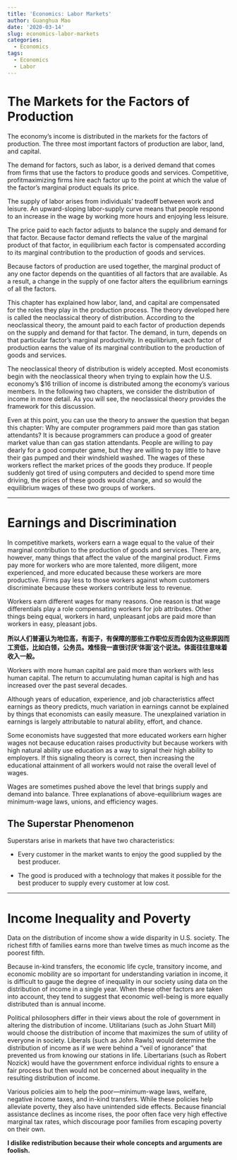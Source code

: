 ```yaml
---
title: 'Economics: Labor Markets'
author: Guanghua Mao
date: '2020-03-14'
slug: economics-labor-markets
categories:
  - Economics
tags:
  - Economics
  - Labor
---
```


# The Markets for the Factors of Production

The economy’s income is distributed in the markets for the factors of production. The three most important factors of production are labor, land, and capital.

The demand for factors, such as labor, is a derived demand that comes from firms that use the factors to produce goods and services. Competitive, profitmaximizing firms hire each factor up to the point at which the value of the factor’s marginal product equals its price.

The supply of labor arises from individuals’ tradeoff between work and leisure. An upward-sloping labor-supply curve means that people respond to an increase in the wage by working more hours and enjoying less leisure.

The price paid to each factor adjusts to balance the supply and demand for that factor. Because factor demand reflects the value of the marginal product of that factor, in equilibrium each factor is compensated according to its marginal contribution to the production of goods and services.

Because factors of production are used together, the marginal product of any one factor depends on the quantities of all factors that are available. As a result, a change in the supply of one factor alters the equilibrium earnings of all the factors.

This chapter has explained how labor, land, and capital are compensated for the roles they play in the production process. The theory developed here is called the neoclassical theory of distribution. According to the neoclassical theory, the amount paid to each factor of production depends on the supply and demand for that factor. The demand, in turn, depends on that particular factor’s marginal productivity. In equilibrium, each factor of production earns the value of its marginal contribution to the production of goods and services.

The neoclassical theory of distribution is widely accepted. Most economists begin with the neoclassical theory when trying to explain how the U.S. economy’s $16 trillion of income is distributed among the economy’s various members. In the following two chapters, we consider the distribution of income in more detail. As you will see, the neoclassical theory provides the framework for this discussion.

Even at this point, you can use the theory to answer the question that began this chapter: Why are computer programmers paid more than gas station attendants? It is because programmers can produce a good of greater market value than can gas station attendants. People are willing to pay dearly for a good computer game, but they are willing to pay little to have their gas pumped and their windshield washed. The wages of these workers reflect the market prices of the goods they produce. If people suddenly got tired of using computers and decided to spend more time driving, the prices of these goods would change, and so would the equilibrium wages of these two groups of workers.

---

# Earnings and Discrimination

In competitive markets, workers earn a wage equal to the value of their marginal contribution to the production of goods and services. There are, however, many things that affect the value of the marginal product. Firms pay more for workers who are more talented, more diligent, more experienced, and more educated because these workers are more productive. Firms pay less to those workers against whom customers discriminate because these workers contribute less to revenue.

Workers earn different wages for many reasons. One reason is that wage differentials play a role compensating workers for job attributes. Other things being equal, workers in hard, unpleasant jobs are paid more than workers in easy, pleasant jobs.

**所以人们普遍认为地位高，有面子，有保障的那些工作职位反而会因为这些原因而工资低，比如白领，公务员。难怪我一直很讨厌‘体面’这个说法。体面往往意味着收入一般。**

Workers with more human capital are paid more than workers with less human capital. The return to accumulating human capital is high and has increased over the past several decades.

Although years of education, experience, and job characteristics affect earnings as theory predicts, much variation in earnings cannot be explained by things that economists can easily measure. The unexplained variation in earnings is largely attributable to natural ability, effort, and chance.

Some economists have suggested that more educated workers earn higher wages not because education raises productivity but because workers with high natural ability use education as a way to signal their high ability to employers. If this signaling theory is correct, then increasing the educational attainment of all workers would not raise the overall level of wages.

Wages are sometimes pushed above the level that brings supply and demand into balance. Three explanations of above-equilibrium wages are minimum-wage laws, unions, and efficiency wages.

## The Superstar Phenomenon

Superstars arise in markets that have two characteristics:

* Every customer in the market wants to enjoy the good supplied by the best producer.

* The good is produced with a technology that makes it possible for the best producer to supply every customer at low cost.

---

# Income Inequality and Poverty

Data on the distribution of income show a wide disparity in U.S. society. The richest fifth of families earns more than twelve times as much income as the poorest fifth.

Because in-kind transfers, the economic life cycle, transitory income, and economic mobility are so important for understanding variation in income, it is difficult to gauge the degree of inequality in our society using data on the distribution of income in a single year. When these other factors are taken into account, they tend to suggest that economic well-being is more equally distributed than is annual income.

Political philosophers differ in their views about the role of government in altering the distribution of income. Utilitarians (such as John Stuart Mill) would choose the distribution of income that maximizes the sum of utility of everyone in society. Liberals (such as John Rawls) would determine the distribution of income as if we were behind a “veil of ignorance” that prevented us from knowing our stations in life. Libertarians (such as Robert Nozick) would have the government enforce individual rights to ensure a fair process but then would not be concerned about inequality in the resulting distribution of income. 

Various policies aim to help the poor—minimum-wage laws, welfare, negative income taxes, and in-kind transfers. While these policies help alleviate poverty, they also have unintended side effects. Because financial assistance declines as income rises, the poor often face very high effective marginal tax rates, which discourage poor families from escaping poverty on their own.

**I dislike redistribution because their whole concepts and arguments are foolish.**




















































